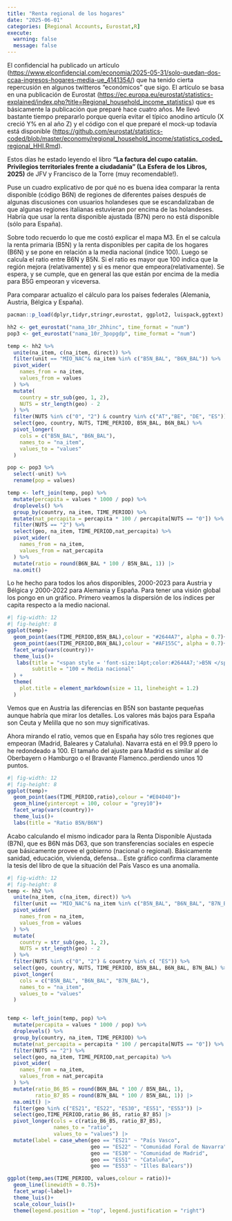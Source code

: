 ```yaml
---
title: "Renta regional de los hogares"
date: "2025-06-01"
categories: [Regional Accounts, Eurostat,R]
execute:
  warning: false
  message: false
---
```


El confidencial ha publicado un artículo (<https://www.elconfidencial.com/economia/2025-05-31/solo-quedan-dos-ccaa-ingresos-hogares-media-ue_4141354/>) que ha tenido cierta repercusión en algunos twitteros "económicos" que sigo. El artículo se basa en una publicación de Eurostat (<https://ec.europa.eu/eurostat/statistics-explained/index.php?title=Regional_household_income_statistics>) que es básicamente la publicación que preparé hace cuatro años. Me llevó bastante tiempo prepararlo porque quería evitar el típico anodino artículo (X creció Y% en al año Z) y el código con el que preparé el mock-up todavía está disponible (<https://github.com/eurostat/statistics-coded/blob/master/economy/regional_household_income/statistics_coded_regional_HHI.Rmd>).

Estos días he estado leyendo el libro **"La factura del cupo catalán. Privilegios territoriales frente a ciudadanía" (La Esfera de los Libros, 2025)** de JFV y Francisco de la Torre (muy recomendable!).

Puse un cuadro explicativo de por qué no es buena idea comparar la renta disponible (código B6N) de regiones de diferentes países después de algunas discusiones con usuarios holandeses que se escandalizaban de que algunas regiones italianas estuvieran por encima de las holandeses. Habría que usar la renta disponible ajustada (B7N) pero no está disponible (sólo para España).

Sobre todo recuerdo lo que me costó explicar el mapa M3. En el se calcula la renta primaria (B5N) y la renta disponibles per capita de los hogares (B6N) y se pone en relación a la media nacional (indice 100). Luego se calcula el ratio entre B6N y B5N. Si el ratio es mayor que 100 indica que la región mejora (relativamente) y si es menor que empeora(relativamente). Se espera, y se cumple, que en general las que están por encima de la media para B5G empeoran y viceversa.

Para comparar actualizo el cálculo para los países federales (Alemania, Austria, Bélgica y España).

```r
pacman::p_load(dplyr,tidyr,stringr,eurostat, ggplot2, luispack,ggtext)

hh2 <- get_eurostat("nama_10r_2hhinc", time_format = "num")
pop3 <- get_eurostat("nama_10r_3popgdp", time_format = "num")

temp <- hh2 %>%
  unite(na_item, c(na_item, direct)) %>%
  filter(unit == "MIO_NAC"& na_item %in% c("B5N_BAL", "B6N_BAL")) %>%
  pivot_wider(
    names_from = na_item,
    values_from = values
  ) %>%
  mutate(
    country = str_sub(geo, 1, 2),
    NUTS = str_length(geo) - 2
  ) %>%
  filter(NUTS %in% c("0", "2") & country %in% c("AT","BE", "DE", "ES")) %>%
  select(geo, country, NUTS, TIME_PERIOD, B5N_BAL, B6N_BAL) %>%
  pivot_longer(
    cols = c("B5N_BAL", "B6N_BAL"),
    names_to = "na_item",
    values_to = "values"
  )

pop <- pop3 %>%
  select(-unit) %>%
  rename(pop = values)

temp <- left_join(temp, pop) %>%
  mutate(percapita = values * 1000 / pop) %>%
  droplevels() %>%
  group_by(country, na_item, TIME_PERIOD) %>%
  mutate(nat_percapita = percapita * 100 / percapita[NUTS == "0"]) %>%
  filter(NUTS == "2") %>%
  select(geo, na_item, TIME_PERIOD,nat_percapita) %>%
  pivot_wider(
    names_from = na_item,
    values_from = nat_percapita
  ) %>%
  mutate(ratio = round(B6N_BAL * 100 / B5N_BAL, 1)) |> 
  na.omit()
```
Lo he hecho para todos los años disponibles, 2000-2023 para Austria y Bélgica y 2000-2022 para Alemania y España. Para tener una visión global los pongo en un gráfico. Primero veamos la dispersión de los índices per capita respecto a la medio nacional.

```r
#| fig-width: 12
#| fig-height: 8
ggplot(temp)+
  geom_point(aes(TIME_PERIOD,B5N_BAL),colour = "#2644A7", alpha = 0.7)+
  geom_point(aes(TIME_PERIOD,B6N_BAL),colour = "#AF155C", alpha = 0.7)+
  facet_wrap(vars(country))+
  theme_luis()+
   labs(title = "<span style = 'font-size:14pt;color:#2644A7;'>B5N </span><span style = 'font-size:14pt;color:#AF155C;'>B6N</span>",
        subtitle = "100 = Media nacional"
  ) +
  theme(
    plot.title = element_markdown(size = 11, lineheight = 1.2)
  )
```

Vemos que en Austria las diferencias en B5N son bastante pequeñas aunque habría que mirar los detalles. Los valores más bajos para España son Ceuta y Melilla que no son muy significativas.

Ahora mirando el ratio, vemos que en España hay sólo tres regiones que empeoran (Madrid, Baleares y Cataluña). Navarra está en el 99.9 ppero lo he redondeado a 100. El tamaño del ajuste para Madrid es similar al de Oberbayern o Hamburgo o el Bravante Flamenco..perdiendo unos 10 puntos.


```r
#| fig-width: 12
#| fig-height: 8
ggplot(temp)+
  geom_point(aes(TIME_PERIOD,ratio),colour = "#E04040")+
  geom_hline(yintercept = 100, colour = "grey10")+
  facet_wrap(vars(country))+
  theme_luis()+
  labs(title = "Ratio B5N/B6N")

```
Acabo calculando el mismo indicador para la Renta Disponible Ajustada (B7N), que es B6N más D63, que son transferencias sociales en especie que básicamente provee el gobierno (nacional o regional). Básicamente sanidad, educación, vivienda, defensa... Este gráfico confirma claramente la tesis del libro de que la situación del País Vasco es una anomalía.

```r
#| fig-width: 12
#| fig-height: 8
temp <- hh2 %>%
  unite(na_item, c(na_item, direct)) %>%
  filter(unit == "MIO_NAC"& na_item %in% c("B5N_BAL", "B6N_BAL", "B7N_BAL")) %>%
  pivot_wider(
    names_from = na_item,
    values_from = values
  ) %>%
  mutate(
    country = str_sub(geo, 1, 2),
    NUTS = str_length(geo) - 2
  ) %>%
  filter(NUTS %in% c("0", "2") & country %in% c( "ES")) %>%
  select(geo, country, NUTS, TIME_PERIOD, B5N_BAL, B6N_BAL, B7N_BAL) %>%
  pivot_longer(
    cols = c("B5N_BAL", "B6N_BAL", "B7N_BAL"),
    names_to = "na_item",
    values_to = "values"
  )


temp <- left_join(temp, pop) %>%
  mutate(percapita = values * 1000 / pop) %>%
  droplevels() %>%
  group_by(country, na_item, TIME_PERIOD) %>%
  mutate(nat_percapita = percapita * 100 / percapita[NUTS == "0"]) %>%
  filter(NUTS == "2") %>%
  select(geo, na_item, TIME_PERIOD,nat_percapita) %>%
  pivot_wider(
    names_from = na_item,
    values_from = nat_percapita
  ) %>%
  mutate(ratio_B6_B5 = round(B6N_BAL * 100 / B5N_BAL, 1),
         ratio_B7_B5 = round(B7N_BAL * 100 / B5N_BAL, 1)) |> 
  na.omit() |> 
  filter(geo %in% c("ES21", "ES22", "ES30", "ES51", "ES53")) |> 
  select(geo,TIME_PERIOD,ratio_B6_B5, ratio_B7_B5) |> 
  pivot_longer(cols = c(ratio_B6_B5, ratio_B7_B5),
               names_to = "ratio",
               values_to = "values") |> 
  mutate(label = case_when(geo == "ES21" ~ "País Vasco",
                           geo == "ES22" ~ "Comunidad Foral de Navarra",
                           geo == "ES30" ~ "Comunidad de Madrid",
                           geo == "ES51" ~ "Cataluña",
                           geo == "ES53" ~ "Illes Balears"))

ggplot(temp,aes(TIME_PERIOD, values,colour = ratio))+
  geom_line(linewidth = 0.75)+
  facet_wrap(~label)+
  theme_luis()+
  scale_colour_luis()+
  theme(legend.position = "top", legend.justification = "right")
```

